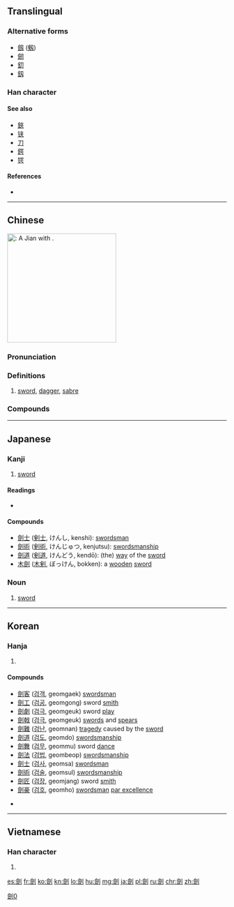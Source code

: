 ==Translingual==
{{ja-forms|[[剣]]|[[剑]]|[[劍]]}}
===Alternative forms===
* [[劔]] ([[剱]])
* [[劒]]
* [[釖]]
* [[釼]]

===Han character===
{{Han char|rn=18|rad=刀|as=13|sn=15|four=8280<sub>0</sub>|canj=人人中弓 (OOLN)|ids=⿰[[僉]][[刂]]}}

====See also====
* [[鋏]]
* [[铗]]
* [[刀]]
* [[鍔]]
* [[锷]]

====References====
* {{Han ref|kx=0144.450|dkj=02228|dj=0326.040|hdz=10358.100|uh=528D|ud=21133|bh=BC43|bd=48195}}

----

==Chinese==
{{zh-forms|s=剑}}
{{wikipedia|lang=zh}}
[[File:Jian (sword).jpg|thumb|250px|{{lang|ja|剣}}: A ''Jian'' with {{term|lang=zh|鞘|tr=qiào||[[scabbard]]}}.]]
{{wikipedia|Sword}}
{{wikipedia|Jian}}

===Pronunciation===
{{zh-pron
|m=jiàn
|c=gim3
|h=pfs=kiam
|md=giéng
|mn=kiàm
|w=2ji
|mc=y
|oc=y
|cat=n}}

===Definitions===
{{zh-hanzi}}

# [[sword]], [[dagger]], [[sabre]]

===Compounds===
{{der3
| {{zh-l|劍術}}
| {{zh-l|劍客}}
| {{zh-l|刀劍}}
| {{zh-l|舞劍}}
| {{zh-l|雙刃劍}}
| {{zh-l|劍俠|tr=jiànxiá}}
| {{zh-l|劍拔弩張}}
| {{zh-l|劍眉}}
| {{zh-l|劍舞}}
| {{zh-l|花劍|tr=花劍}}
| {{zh-l|佩劍}}
| {{zh-l|重劍|tr=zhòngjiàn}}
| {{zh-l|銳劍}}
}}
----

==Japanese==

===Kanji===
{{ja-kanji|grade=n|rs=刀13|style=ky|shin=剣}}

# [[sword]]

====Readings====
* {{ja-readings|goon=[[こん]] (kon)|kanon=[[けん]] (ken)|kun=[[つるぎ]] (tsurugi)}}

====Compounds====
* [[劍士]] ([[剣士]], けんし, kenshi): [[swordsman]]
* [[劍術]] ([[剣術]], けんじゅつ, kenjutsu): [[swordsmanship]]
* [[劍道]] ([[剣道]], けんどう, kendō): (the) [[way]] of the [[sword]]
* [[木劍]] ([[木剣]], ぼっけん, bokken): a [[wooden]] [[sword]]

===Noun===
{{ja-noun|けん|shin=剣}}

# [[sword]]

----

==Korean==

===Hanja===
{{ko-hanja|hangeul=[[검]]|rv=geom|mr=kŏm}}

# {{defn|lang=ko|sort=刀13}}

====Compounds====
* [[劍客]] ([[검객]], geomgaek)<!-- (けんかく/けんきゃく) 검사 --> [[swordsman]]
* [[劍工]] ([[검공]], geomgong)<!-- (けん--) 검장 --> sword [[smith]]
* [[劍劇]] ([[검극]], geomgeuk)<!-- (けんげき) 검술극 --> sword [[play]]
* [[劍戟]] ([[검극]], geomgeuk)<!-- (けんげき) 칼과 창, 무기 --> [[sword]]s and [[spear]]s
* [[劍難]] ([[검난]], geomnan)<!-- (けんなん) 칼로 살상당함 --> [[tragedy]] caused by the [[sword]]
* [[劍道]] ([[검도]], geomdo)<!-- (けんどう) 검술 --> [[swordsmanship]]
* [[劍舞]] ([[검무]], geommu)<!-- (けんぶ) 칼춤 --> sword [[dance]]
* [[劍法]] ([[검법]], geombeop)<!-- (けんぽう) 검술 --> [[swordsmanship]]
* [[劍士]] ([[검사]], geomsa)<!-- (けんし) 검객 --> [[swordsman]]
* [[劍術]] ([[검술]], geomsul)<!-- (けんじゅつ) 검도 --> [[swordsmanship]]
* [[劍匠]] ([[검장]], geomjang)<!-- (けん--) 검공 --> sword [[smith]]
* [[劍豪]] ([[검호]], geomho)<!-- (けんごう) 검술의 명인 --> [[swordsman]] [[par excellence]]

* {{defn|lang=ko|sort=刀13}}

----

==Vietnamese==

===Han character===
{{vi-hantu|[[kiếm]], [[ghém]], [[gươm]], [[kém]], [[chém]], [[sớm]]|rs=刀13}}

# {{defn|lang=vi|sort=刀13}}

[[Category:CJKV characters simplified differently in Japan and China|劍0]]

[[es:劍]]
[[fr:劍]]
[[ko:劍]]
[[kn:劍]]
[[lo:劍]]
[[hu:劍]]
[[mg:劍]]
[[ja:劍]]
[[pl:劍]]
[[ru:劍]]
[[chr:劍]]
[[zh:劍]]